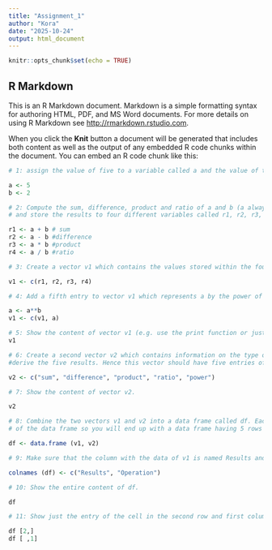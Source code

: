 ```yaml
---
title: "Assignment_1"
author: "Kora"
date: "2025-10-24"
output: html_document
---
```


```r
knitr::opts_chunk$set(echo = TRUE)
```

## R Markdown

This is an R Markdown document. Markdown is a simple formatting syntax for authoring HTML, PDF, and MS Word documents. For more details on using R Markdown see <http://rmarkdown.rstudio.com>.

When you click the **Knit** button a document will be generated that includes both content as well as the output of any embedded R code chunks within the document. You can embed an R code chunk like this:

```r
# 1: assign the value of five to a variable called a and the value of two to a variable called b

a <- 5
b <- 2

# 2: Compute the sum, difference, product and ratio of a and b (a always in the first place) 
# and store the results to four different variables called r1, r2, r3, and r4

r1 <- a + b # sum
r2 <- a - b #difference
r3 <- a * b #product
r4 <- a / b #ratio

# 3: Create a vector v1 which contains the values stored within the four variables from step 2.

v1 <- c(r1, r2, r3, r4)

# 4: Add a fifth entry to vector v1 which represents a by the power of b (i.e. a**b).

a <- a**b
v1 <- c(v1, a)

# 5: Show the content of vector v1 (e.g. use the print function or just type the variable name in a separate row)
v1

# 6: Create a second vector v2 which contains information on the type of mathematical operation used to 
#derive the five results. Hence this vector should have five entries of values sum, difference,…

v2 <- c("sum", "difference", "product", "ratio", "power")

# 7: Show the content of vector v2.

v2

# 8: Combine the two vectors v1 and v2 into a data frame called df. Each vector should become one column 
# of the data frame so you will end up with a data frame having 5 rows and 2 columns.

df <- data.frame (v1, v2)

# 9: Make sure that the column with the data of v1 is named Results and v2 is named Operation.

colnames (df) <- c("Results", "Operation")

# 10: Show the entire content of df.

df

# 11: Show just the entry of the cell in the second row and first column

df [2,]
df [ ,1]

```

